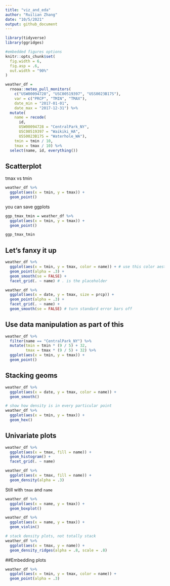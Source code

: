 ```yaml
---
title: "viz_and_eda"
author: "Ruilian Zhang"
date: "10/5/2021"
output: github_document
---
```


```r
library(tidyverse)
library(ggridges)

#embedded figures options
knitr::opts_chunk$set(
  fig.width = 6,
  fig.asp = .6,
  out.width = "90%"
)
```

```r
weather_df = 
  rnoaa::meteo_pull_monitors(
    c("USW00094728", "USC00519397", "USS0023B17S"),
    var = c("PRCP", "TMIN", "TMAX"), 
    date_min = "2017-01-01",
    date_max = "2017-12-31") %>%
  mutate(
    name = recode(
      id, 
      USW00094728 = "CentralPark_NY", 
      USC00519397 = "Waikiki_HA",
      USS0023B17S = "Waterhole_WA"),
    tmin = tmin / 10,
    tmax = tmax / 10) %>%
  select(name, id, everything())
```



## Scatterplot

tmax vs tmin

```r
weather_df %>% 
  ggplot(aes(x = tmin, y = tmax)) + 
  geom_point()
```

you can save ggplots

```r
ggp_tmax_tmin = weather_df %>% 
  ggplot(aes(x = tmin, y = tmax)) + 
  geom_point()

ggp_tmax_tmin
```


## Let's fanxy it up

```r
weather_df %>% 
  ggplot(aes(x = tmin, y = tmax, color = name)) + # use this color aesthetic for all geometry below
  geom_point(alpha = .3) +
  geom_smooth(se = FALSE) +
  facet_grid(. ~ name) # . is the placeholder
```

```r
weather_df %>% 
  ggplot(aes(x = date, y = tmax, size = prcp)) + 
  geom_point(alpha = .3) +
  facet_grid(. ~ name) +
  geom_smooth(se = FALSE) # turn standard error bars off
```


## Use data manipulation as part of this

```r
weather_df %>% 
  filter(name == "CentralPark_NY") %>% 
  mutate(tmin = tmin * (9 / 5) + 32,
         tmax = tmax * (9 / 5) + 32) %>% 
  ggplot(aes(x = tmin, y = tmax)) +
  geom_point()
```


## Stacking geoms

```r
weather_df %>% 
  ggplot(aes(x = date, y = tmax, color = name)) +
  geom_smooth()
```

```r
# show how density is in every particular point
weather_df %>% 
  ggplot(aes(x = tmin, y = tmax)) +
  geom_hex()
```


## Univariate plots

```r
weather_df %>% 
  ggplot(aes(x = tmax, fill = name)) +
  geom_histogram() +
  facet_grid(. ~ name)
```

```r
weather_df %>% 
  ggplot(aes(x = tmax, fill = name)) +
  geom_density(alpha = .3)
```

Still with `tmax` and `name`

```r
weather_df %>% 
  ggplot(aes(x = name, y = tmax)) +
  geom_boxplot()
```

```r
weather_df %>% 
  ggplot(aes(x = name, y = tmax)) +
  geom_violin()
```

```r
# stack density plots, not totally stack
weather_df %>% 
  ggplot(aes(x = tmax, y = name)) +
  geom_density_ridges(alpha = .8, scale = .8)
```


##Embedding plots 

```r
weather_df %>% 
  ggplot(aes(x = tmin, y = tmax, color = name)) + 
  geom_point(alpha = .3)
```

